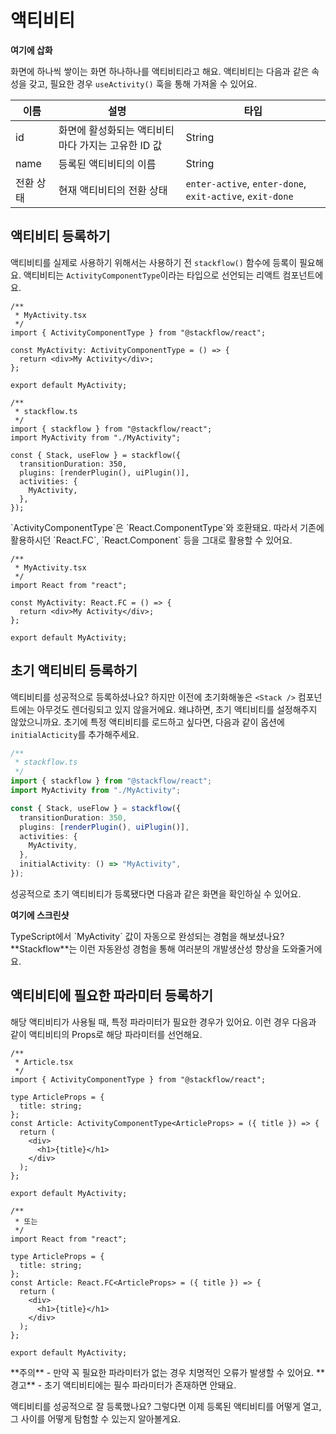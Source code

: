 
# 액티비티

**여기에 삽화**

화면에 하나씩 쌓이는 화면 하나하나를 액티비티라고 해요. 액티비티는 다음과 같은 속성을 갖고, 필요한 경우 `useActivity()` 훅을 통해 가져올 수 있어요.

| 이름      | 설명                                               | 타입                                                     |
| --------- | -------------------------------------------------- | -------------------------------------------------------- |
| id        | 화면에 활성화되는 액티비티마다 가지는 고유한 ID 값 | String                                                   |
| name      | 등록된 액티비티의 이름                             | String                                                   |
| 전환 상태 | 현재 액티비티의 전환 상태                          | `enter-active`, `enter-done`, `exit-active`, `exit-done` |

## 액티비티 등록하기

액티비티를 실제로 사용하기 위해서는 사용하기 전 `stackflow()` 함수에 등록이 필요해요. 액티비티는 `ActivityComponentType`이라는 타입으로 선언되는 리액트 컴포넌트에요.

```tsx
/**
 * MyActivity.tsx
 */
import { ActivityComponentType } from "@stackflow/react";

const MyActivity: ActivityComponentType = () => {
  return <div>My Activity</div>;
};

export default MyActivity;

/**
 * stackflow.ts
 */
import { stackflow } from "@stackflow/react";
import MyActivity from "./MyActivity";

const { Stack, useFlow } = stackflow({
  transitionDuration: 350,
  plugins: [renderPlugin(), uiPlugin()],
  activities: {
    MyActivity,
  },
});
```

<Callout emoji="💡">
  `ActivityComponentType`은 `React.ComponentType`와 호환돼요. 따라서 기존에
  활용하시던 `React.FC`, `React.Component` 등을 그대로 활용할 수 있어요.
</Callout>

```tsx
/**
 * MyActivity.tsx
 */
import React from "react";

const MyActivity: React.FC = () => {
  return <div>My Activity</div>;
};

export default MyActivity;
```

## 초기 액티비티 등록하기

액티비티를 성공적으로 등록하셨나요? 하지만 이전에 초기화해놓은 `<Stack />` 컴포넌트에는 아무것도 렌더링되고 있지 않을거에요. 왜냐하면, 초기 액티비티를 설정해주지 않았으니까요. 초기에 특정 액티비티를 로드하고 싶다면, 다음과 같이 옵션에 `initialActicity`를 추가해주세요.

```typescript
/**
 * stackflow.ts
 */
import { stackflow } from "@stackflow/react";
import MyActivity from "./MyActivity";

const { Stack, useFlow } = stackflow({
  transitionDuration: 350,
  plugins: [renderPlugin(), uiPlugin()],
  activities: {
    MyActivity,
  },
  initialActivity: () => "MyActivity",
});
```

성공적으로 초기 액티비티가 등록됐다면 다음과 같은 화면을 확인하실 수 있어요.

**여기에 스크린샷**

<Callout emoji="💡">
  TypeScript에서 `MyActivity` 값이 자동으로 완성되는 경험을 해보셨나요?
  **Stackflow**는 이런 자동완성 경험을 통해 여러분의 개발생산성 향상을
  도와줄거에요.
</Callout>

## 액티비티에 필요한 파라미터 등록하기

해당 액티비티가 사용될 때, 특정 파라미터가 필요한 경우가 있어요. 이런 경우 다음과 같이 액티비티의 Props로 해당 파라미터를 선언해요.

```tsx
/**
 * Article.tsx
 */
import { ActivityComponentType } from "@stackflow/react";

type ArticleProps = {
  title: string;
};
const Article: ActivityComponentType<ArticleProps> = ({ title }) => {
  return (
    <div>
      <h1>{title}</h1>
    </div>
  );
};

export default MyActivity;

/**
 * 또는
 */
import React from "react";

type ArticleProps = {
  title: string;
};
const Article: React.FC<ArticleProps> = ({ title }) => {
  return (
    <div>
      <h1>{title}</h1>
    </div>
  );
};

export default MyActivity;
```

<Callout type="warning" emoji="⚠️">
  **주의** - 만약 꼭 필요한 파라미터가 없는 경우 치명적인 오류가 발생할 수
  있어요.
</Callout>
<Callout type="error" emoji="🚫">
  **경고** - 초기 액티비티에는 필수 파라미터가 존재하면 안돼요.
</Callout>

액티비티를 성공적으로 잘 등록했나요? 그렇다면 이제 등록된 액티비티를 어떻게 열고, 그 사이를 어떻게 탐험할 수 있는지 알아볼게요.
